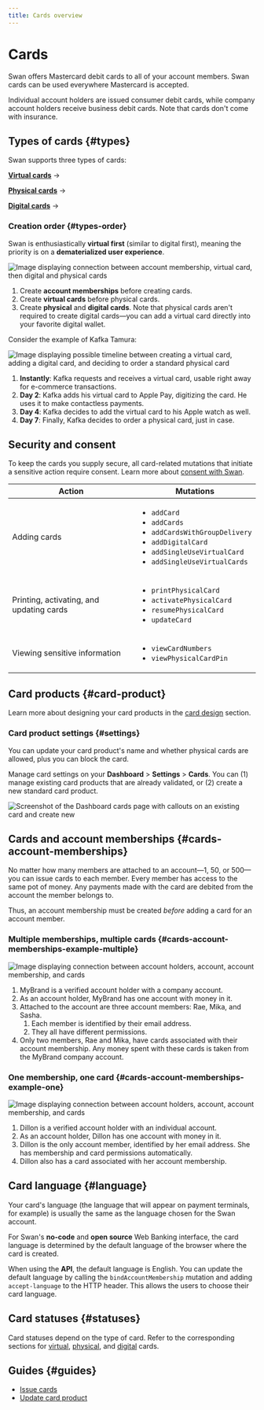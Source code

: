 ```yaml
---
title: Cards overview
---
```


# Cards

Swan offers Mastercard debit cards to all of your account members.
Swan cards can be used everywhere Mastercard is accepted.

Individual account holders are issued consumer debit cards, while company account holders receive business debit cards.
Note that cards don't come with insurance.

## Types of cards {#types}




Swan supports three types of cards:

[**Virtual cards**](./virtual/index.mdx) → <VirtualCardsDefinition />

[**Physical cards**](./physical/index.mdx) → <PhysicalCardsDefinition />

[**Digital cards**](./digital/index.mdx) → <DigitalCardsDefinition />

### Creation order {#types-order}

Swan is enthusiastically **virtual first** (similar to digital first), meaning the priority is on a **dematerialized user experience**.

![Image displaying connection between account membership, virtual card, then digital and physical cards](../../images/topics/cards/cards-types.png)

1. Create **account memberships** before creating cards.
1. Create **virtual cards** before physical cards.
1. Create **physical** and **digital cards**. Note that physical cards aren't required to create digital cards—you can add a virtual card directly into your favorite digital wallet.

Consider the example of Kafka Tamura:

![Image displaying possible timeline between creating a virtual card, adding a digital card, and deciding to order a standard physical card](../../images/topics/cards/cards-timeline.png)

1. **Instantly**: Kafka requests and receives a virtual card, usable right away for e-commerce transactions.
1. **Day 2**: Kafka adds his virtual card to Apple Pay, digitizing the card. He uses it to make contactless payments.
1. **Day 4**: Kafka decides to add the virtual card to his Apple watch as well.
1. **Day 7**: Finally, Kafka decides to order a physical card, just in case.

## Security and consent

To keep the cards you supply secure, all card-related mutations that initiate a sensitive action require consent.
Learn more about [consent with Swan](https://docs.swan.io/api/consent#consent-on-mobile).

| Action | Mutations |
|---|---|
| Adding cards | <ul><li>`addCard`</li><li>`addCards`</li><li>`addCardsWithGroupDelivery`</li><li>`addDigitalCard`</li><li>`addSingleUseVirtualCard`</li><li>`addSingleUseVirtualCards`</li></ul> |
| Printing, activating, and updating cards | <ul><li>`printPhysicalCard`</li><li>`activatePhysicalCard`</li><li>`resumePhysicalCard`</li><li>`updateCard`</li></ul> |
| Viewing sensitive information | <ul><li>`viewCardNumbers`</li><li>`viewPhysicalCardPin`</li></ul> |

## Card products {#card-product}


<CardProductExplanation />

Learn more about designing your card products in the [card design](./design/index.mdx) section.

### Card product settings {#settings}

You can update your card product's name and whether physical cards are allowed, plus you can block the card.

Manage card settings on your **Dashboard** > **Settings** > **Cards**.
You can (1) manage existing card products that are already validated, or (2) create a new standard card product.

![Screenshot of the Dashboard cards page with callouts on an existing card and create new](../../images/topics/cards/cards-dashboard-settings.png)

## Cards and account memberships {#cards-account-memberships}

No matter how many members are attached to an account—1, 50, or 500—you can issue cards to each member.
Every member has access to the same pot of money.
Any payments made with the card are debited from the account the member belongs to.

Thus, an account membership must be created *before* adding a card for an account member.

### Multiple memberships, multiple cards {#cards-account-memberships-example-multiple}

![Image displaying connection between account holders, account, account membership, and cards](../../images/topics/cards/cards-flow-multiple.png)

1. MyBrand is a verified account holder with a company account.
1. As an account holder, MyBrand has one account with money in it.
1. Attached to the account are three account members: Rae, Mika, and Sasha.
    1. Each member is identified by their email address.
    1. They all have different permissions.
1. Only two members, Rae and Mika, have cards associated with their account membership. Any money spent with these cards is taken from the MyBrand company account.

### One membership, one card {#cards-account-memberships-example-one}

![Image displaying connection between account holders, account, account membership, and cards](../../images/topics/cards/cards-flow-single.png)

1. Dillon is a verified account holder with an individual account.
1. As an account holder, Dillon has one account with money in it.
1. Dillon is the only account member, identified by her email address. She has membership and card permissions automatically.
1. Dillon also has a card associated with her account membership.

## Card language {#language}

Your card's language (the language that will appear on payment terminals, for example) is usually the same as the language chosen for the Swan account.

For Swan's **no-code** and **open source** Web Banking interface, the card language is determined by the default language of the browser where the card is created.

When using the **API**, the default language is English.
You can update the default language by calling the `bindAccountMembership` mutation and adding `accept-language` to the HTTP header.
This allows the users to choose their card language.

## Card statuses {#statuses}

Card statuses depend on the type of card.
Refer to the corresponding sections for [virtual](./virtual/index.mdx#virtual-card-statuses), [physical](./physical/index.mdx#physical-card-statuses), and [digital](./digital/index.mdx#digital-card-statuses) cards.

## Guides {#guides}

- [Issue cards](./overview/guide-issue.mdx)
- [Update card product](./overview/guide-update.mdx)